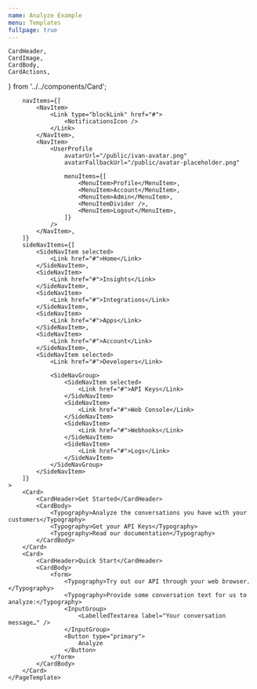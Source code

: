 ```yaml
---
name: Analyze Example
menu: Templates
fullpage: true
---
```


    CardHeader,
    CardImage,
    CardBody,
    CardActions,
} from '../../components/Card';


<Fragment>
    <PageTemplate
        title="Analyze"

        navItems={[
            <NavItem>
                <Link type="blockLink" href="#">
                    <NotificationsIcon />
                </Link>
            </NavItem>,
            <NavItem>
                <UserProfile
                    avatarUrl="/public/ivan-avatar.png"
                    avatarFallbackUrl="/public/avatar-placeholder.png"

                    menuItems={[
                        <MenuItem>Profile</MenuItem>,
                        <MenuItem>Account</MenuItem>,
                        <MenuItem>Admin</MenuItem>,
                        <MenuItemDivider />,
                        <MenuItem>Logout</MenuItem>,
                    ]}
                />
            </NavItem>,
        ]}
        sideNavItems={[
            <SideNavItem selected>
                <Link href="#">Home</Link>
            </SideNavItem>,
            <SideNavItem>
                <Link href="#">Insights</Link>
            </SideNavItem>,
            <SideNavItem>
                <Link href="#">Integrations</Link>
            </SideNavItem>,
            <SideNavItem>
                <Link href="#">Apps</Link>
            </SideNavItem>,
            <SideNavItem>
                <Link href="#">Account</Link>
            </SideNavItem>,
            <SideNavItem selected>
                <Link href="#">Developers</Link>

                <SideNavGroup>
                    <SideNavItem selected>
                        <Link href="#">API Keys</Link>
                    </SideNavItem>
                    <SideNavItem>
                        <Link href="#">Web Console</Link>
                    </SideNavItem>
                    <SideNavItem>
                        <Link href="#">Webhooks</Link>
                    </SideNavItem>
                    <SideNavItem>
                        <Link href="#">Logs</Link>
                    </SideNavItem>
                </SideNavGroup>
            </SideNavItem>
        ]}
    >
        <Card>
            <CardHeader>Get Started</CardHeader>
            <CardBody>
                <Typography>Analyze the conversations you have with your customers</Typography>
                <Typography>Get your API Keys</Typography>
                <Typography>Read our documentation</Typography>
            </CardBody>
        </Card>
        <Card>
            <CardHeader>Quick Start</CardHeader>
            <CardBody>
                <form>
                    <Typography>Try out our API through your web browser.</Typography>
                    <Typography>Provide some conversation text for us to analyze:</Typography>
                    <InputGroup>
                        <LabelledTextarea label="Your conversation message…" />
                    </InputGroup>
                    <Button type="primary">
                        Analyze
                    </Button>
                </form>
            </CardBody>
        </Card>
    </PageTemplate>
</Fragment>
